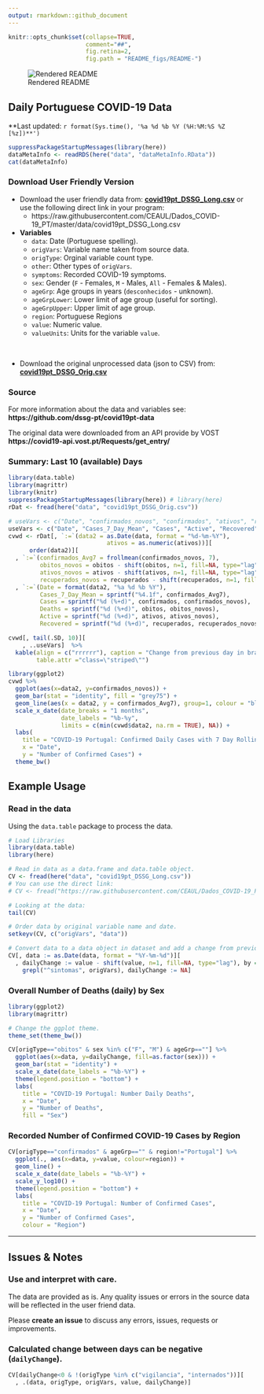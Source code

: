```yaml
---
output: rmarkdown::github_document
---
```

  
```r
knitr::opts_chunk$set(collapse=TRUE,
                      comment="##",
                      fig.retina=2,
                      fig.path = "README_figs/README-")
```

![Rendered README](https://github.com/CEAUL/Dados_COVID-19_PT/workflows/Render%20README/badge.svg)

## Daily Portuguese COVID-19 Data

**Last updated: `r format(Sys.time(), '%a %d %b %Y (%H:%M:%S %Z [%z])**')`

```r
suppressPackageStartupMessages(library(here))
dataMetaInfo <- readRDS(here("data", "dataMetaInfo.RData"))
cat(dataMetaInfo)
```

### Download User Friendly Version

+ Download the user friendly data from: **[covid19pt_DSSG_Long.csv](https://raw.githubusercontent.com/CEAUL/Dados_COVID-19_PT/master/data/covid19pt_DSSG_Long.csv)** or use the following direct link in your program:
  + https://raw.githubusercontent.com/CEAUL/Dados_COVID-19_PT/master/data/covid19pt_DSSG_Long.csv
  
+ **Variables**
	+ `data`: Date (Portuguese spelling).
	+ `origVars`: Variable name taken from source data.
	+ `origType`: Orginal variable count type.
	+ `other`: Other types of `origVars`.
	+ `symptoms`: Recorded COVID-19 symptoms.
	+ `sex`: Gender (`F` - Females, `M` - Males, `All` - Females & Males).
	+ `ageGrp`: Age groups in years (`desconhecidos` - unknown).
	+ `ageGrpLower`: Lower limit of age group (useful for sorting).
	+ `ageGrpUpper`: Upper limit of age group.
	+ `region`: Portuguese Regions
	+ `value`: Numeric value.
	+ `valueUnits`: Units for the variable `value`.

<br>

+ Download the original unprocessed data (json to CSV) from: **[covid19pt_DSSG_Orig.csv](https://raw.githubusercontent.com/CEAUL/Dados_COVID-19_PT/master/data/covid19pt_DSSG_Orig.csv)**
  
### Source
  
  For more information about the data and variables see: **https://github.com/dssg-pt/covid19pt-data**
  
  The original data were downloaded from an API provide by VOST **https://covid19-api.vost.pt/Requests/get_entry/**
  
### Summary: Last 10 (available) Days

```r
library(data.table)
library(magrittr)
library(knitr)
suppressPackageStartupMessages(library(here)) # library(here)
rDat <- fread(here("data", "covid19pt_DSSG_Orig.csv"))

# useVars <- c("Date", "confirmados_novos", "confirmados", "ativos", "recuperados", "obitos_novos", "obitos")
useVars <- c("Date", "Cases_7_Day_Mean", "Cases", "Active", "Recovered", "Deaths")
cvwd <- rDat[, `:=`(data2 = as.Date(data, format = "%d-%m-%Y"),
                            ativos = as.numeric(ativos))][
      order(data2)][
  , `:=`(confirmados_Avg7 = frollmean(confirmados_novos, 7),
         obitos_novos = obitos - shift(obitos, n=1, fill=NA, type="lag"),
         ativos_novos = ativos - shift(ativos, n=1, fill=NA, type="lag"),
         recuperados_novos = recuperados - shift(recuperados, n=1, fill=NA, type="lag"))][
  , `:=`(Date = format(data2, "%a %d %b %Y"),
         Cases_7_Day_Mean = sprintf("%4.1f", confirmados_Avg7),
         Cases = sprintf("%d (%+d)", confirmados, confirmados_novos),
         Deaths = sprintf("%d (%+d)", obitos, obitos_novos),
         Active = sprintf("%d (%+d)", ativos, ativos_novos),
         Recovered = sprintf("%d (%+d)", recuperados, recuperados_novos))]

cvwd[, tail(.SD, 10)][
    , ..useVars]  %>%
  kable(align = c("rrrrrr"), caption = "Change from previous day in brackets.",
        table.attr ="class=\"striped\"")
```

```r
library(ggplot2)
cvwd %>% 
  ggplot(aes(x=data2, y=confirmados_novos)) +
  geom_bar(stat = "identity", fill = "grey75") +
  geom_line(aes(x = data2, y = confirmados_Avg7), group=1, colour = "blue") +
  scale_x_date(date_breaks = "1 months",
               date_labels = "%b-%y",
               limits = c(min(cvwd$data2, na.rm = TRUE), NA)) +
  labs(
    title = "COVID-19 Portugal: Confirmed Daily Cases with 7 Day Rolling Average",
    x = "Date",
    y = "Number of Confirmed Cases") +
  theme_bw()
```
  
## Example Usage
  
  
### Read in the data
  
  Using the `data.table` package to process the data.

```r
# Load Libraries
library(data.table)
library(here)

# Read in data as a data.frame and data.table object.
CV <- fread(here("data", "covid19pt_DSSG_Long.csv"))
# You can use the direct link:
# CV <- fread("https://raw.githubusercontent.com/CEAUL/Dados_COVID-19_PT/master/data/covid19pt_DSSG_Long.csv")

# Looking at the data:
tail(CV)

# Order data by original variable name and date.
setkeyv(CV, c("origVars", "data"))

# Convert data to a data object in dataset and add a change from previous day variable.
CV[, data := as.Date(data, format = "%Y-%m-%d")][
  , dailyChange := value - shift(value, n=1, fill=NA, type="lag"), by = origVars][
    grepl("^sintomas", origVars), dailyChange := NA]
```

### Overall Number of Deaths (daily) by Sex

```r
library(ggplot2)
library(magrittr)

# Change the ggplot theme.
theme_set(theme_bw())

CV[origType=="obitos" & sex %in% c("F", "M") & ageGrp==""] %>%
  ggplot(aes(x=data, y=dailyChange, fill=as.factor(sex))) +
  geom_bar(stat = "identity") +
  scale_x_date(date_labels = "%b-%Y") +
  theme(legend.position = "bottom") +
  labs(
    title = "COVID-19 Portugal: Number Daily Deaths",
    x = "Date",
    y = "Number of Deaths",
    fill = "Sex")
```

### Recorded Number of Confirmed COVID-19 Cases by Region

```r
CV[origType=="confirmados" & ageGrp=="" & region!="Portugal"] %>%
  ggplot(., aes(x=data, y=value, colour=region)) +
  geom_line() +
  scale_x_date(date_labels = "%b-%Y") +
  scale_y_log10() +
  theme(legend.position = "bottom") +
  labs(
    title = "COVID-19 Portugal: Number of Confirmed Cases",
    x = "Date",
    y = "Number of Confirmed Cases",
    colour = "Region")
```

<hr>
## Issues & Notes

### Use and interpret with care.

The data are provided as is. Any quality issues or errors in the source data will be 
reflected in the user friend data. 

Please **create an issue** to discuss any errors, issues, requests or improvements.

### Calculated change between days can be negative (`dailyChange`).

```r
CV[dailyChange<0 & !(origType %in% c("vigilancia", "internados"))][
  , .(data, origType, origVars, value, dailyChange)]
```

